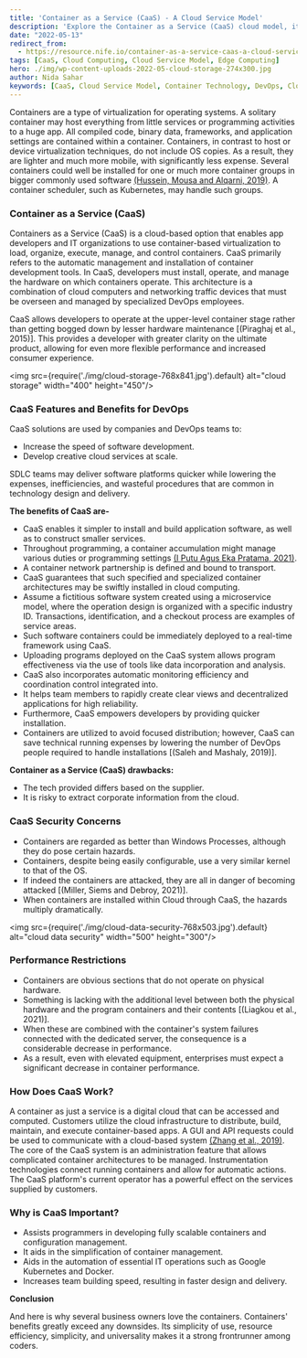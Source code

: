 ```yaml
---
title: 'Container as a Service (CaaS) - A Cloud Service Model'
description: 'Explore the Container as a Service (CaaS) cloud model, its benefits, drawbacks, and how it enhances application deployment and management.'
date: "2022-05-13"
redirect_from: 
  - https://resource.nife.io/container-as-a-service-caas-a-cloud-service-model/
tags: [CaaS, Cloud Computing, Cloud Service Model, Edge Computing]
hero: ./img/wp-content-uploads-2022-05-cloud-storage-274x300.jpg
author: Nida Sahar
keywords: [CaaS, Cloud Service Model, Container Technology, DevOps, Cloud Computing]
---
```


Containers are a type of virtualization for operating systems. A solitary container may host everything from little services or programming activities to a huge app. All compiled code, binary data, frameworks, and application settings are contained within a container. Containers, in contrast to host or device virtualization techniques, do not include OS copies. As a result, they are lighter and much more mobile, with significantly less expense. Several containers could well be installed for one or much more container groups in bigger commonly used software [(Hussein, Mousa and Alqarni, 2019)](#One). A container scheduler, such as Kubernetes, may handle such groups.

### Container as a Service (CaaS)

Containers as a Service (CaaS) is a cloud-based option that enables app developers and IT organizations to use container-based virtualization to load, organize, execute, manage, and control containers. CaaS primarily refers to the automatic management and installation of container development tools. In CaaS, developers must install, operate, and manage the hardware on which containers operate. This architecture is a combination of cloud computers and networking traffic devices that must be overseen and managed by specialized DevOps employees.

CaaS allows developers to operate at the upper-level container stage rather than getting bogged down by lesser hardware maintenance [(Piraghaj et al., 2015)]. This provides a developer with greater clarity on the ultimate product, allowing for even more flexible performance and increased consumer experience.

<img src={require('./img/cloud-storage-768x841.jpg').default} alt="cloud storage" width="400" height="450"/>
<br/>



### CaaS Features and Benefits for DevOps

CaaS solutions are used by companies and DevOps teams to:

- Increase the speed of software development.
- Develop creative cloud services at scale.

SDLC teams may deliver software platforms quicker while lowering the expenses, inefficiencies, and wasteful procedures that are common in technology design and delivery.

**The benefits of CaaS are-**

- CaaS enables it simpler to install and build application software, as well as to construct smaller services.
- Throughout programming, a container accumulation might manage various duties or programming settings [(I Putu Agus Eka Pratama, 2021)](#Two).
- A container network partnership is defined and bound to transport.
- CaaS guarantees that such specified and specialized container architectures may be swiftly installed in cloud computing.
- Assume a fictitious software system created using a microservice model, where the operation design is organized with a specific industry ID. Transactions, identification, and a checkout process are examples of service areas.
- Such software containers could be immediately deployed to a real-time framework using CaaS.
- Uploading programs deployed on the CaaS system allows program effectiveness via the use of tools like data incorporation and analysis.
- CaaS also incorporates automatic monitoring efficiency and coordination control integrated into.
- It helps team members to rapidly create clear views and decentralized applications for high reliability.
- Furthermore, CaaS empowers developers by providing quicker installation.
- Containers are utilized to avoid focused distribution; however, CaaS can save technical running expenses by lowering the number of DevOps people required to handle installations [(Saleh and Mashaly, 2019)].

**Container as a Service (CaaS) drawbacks:**

- The tech provided differs based on the supplier.
- It is risky to extract corporate information from the cloud.

### CaaS Security Concerns

- Containers are regarded as better than Windows Processes, although they do pose certain hazards.
- Containers, despite being easily configurable, use a very similar kernel to that of the OS.
- If indeed the containers are attacked, they are all in danger of becoming attacked [(Miller, Siems and Debroy, 2021)].
- When containers are installed within Cloud through CaaS, the hazards multiply dramatically.

<img src={require('./img/cloud-data-security-768x503.jpg').default} alt="cloud data security" width="500" height="300"/>
<br/>



### Performance Restrictions

- Containers are obvious sections that do not operate on physical hardware.
- Something is lacking with the additional level between both the physical hardware and the program containers and their contents [(Liagkou et al., 2021)].
- When these are combined with the container's system failures connected with the dedicated server, the consequence is a considerable decrease in performance.
- As a result, even with elevated equipment, enterprises must expect a significant decrease in container performance.

### How Does CaaS Work?

A container as just a service is a digital cloud that can be accessed and computed. Customers utilize the cloud infrastructure to distribute, build, maintain, and execute container-based apps. A GUI and API requests could be used to communicate with a cloud-based system [(Zhang et al., 2019)](#Seven). The core of the CaaS system is an administration feature that allows complicated container architectures to be managed. Instrumentation technologies connect running containers and allow for automatic actions. The CaaS platform's current operator has a powerful effect on the services supplied by customers.

### Why is CaaS Important?

- Assists programmers in developing fully scalable containers and configuration management.
- It aids in the simplification of container management.
- Aids in the automation of essential IT operations such as Google Kubernetes and Docker.
- Increases team building speed, resulting in faster design and delivery.

**Conclusion**

And here is why several business owners love the containers. Containers' benefits greatly exceed any downsides. Its simplicity of use, resource efficiency, simplicity, and universality makes it a strong frontrunner among coders.
